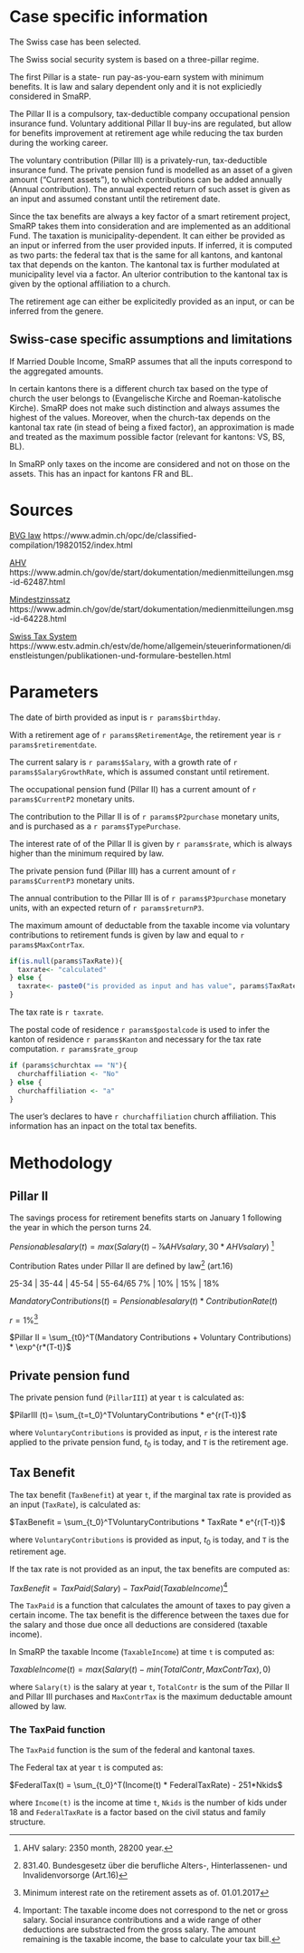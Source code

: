 # Case specific information

The Swiss case has been selected.

The Swiss social security system is based on a three-pillar regime. 

The first Pillar is a state- run pay-as-you-earn system with minimum benefits. It is law and salary dependent only and it is not expliciedly considered in SmaRP.

The Pillar II is a compulsory, tax-deductible company occupational pension insurance fund. Voluntary additional Pillar II buy-ins are regulated, but allow for benefits improvement at retirement age while reducing the tax burden during the working career. 

The voluntary contribution (Pillar III) is a privately-run, tax-deductible insurance fund. The private pension fund is modelled as an asset of a given amount ("Current assets"), to which contributions can be added annually (Annual contribution). The annual expected return of such asset is given as an input and assumed constant until the retirement date.

Since the tax benefits are always a key factor of a smart retirement project, SmaRP takes them into consideration and are implemented as an additional Fund.
The taxation is  municipality-dependent. It can either be provided as an input or inferred from the user provided inputs.
If inferred, it is computed as two parts: the federal tax that is the same for all kantons, and kantonal tax that depends on the kanton. 
The kantonal tax  is further modulated at municipality level via a factor. 
An ulterior contribution to the kantonal tax is given by the optional affiliation to a church.

The retirement age can either be explicitedly provided as an input, or can be inferred from the genere.

## Swiss-case specific assumptions and limitations

If Married Double Income, SmaRP assumes that all the inputs correspond to the aggregated amounts. 

In certain kantons there is a different church tax based on the type of church the user belongs to (Evangelische Kirche and Roeman-katolische Kirche). SmaRP does not make such distinction and always assumes the highest of the values.
Moreover, when the church-tax depends on the kantonal tax rate (in stead of being a fixed factor), an approximation is made and treated as the maximum possible factor (relevant for kantons: VS, BS, BL).

In SmaRP only taxes on the income are considered and not on those on the assets. This has an inpact for kantons FR and BL.

# Sources

[BVG law](https://www.admin.ch/opc/de/classified-compilation/19820152/index.html)
https://www.admin.ch/opc/de/classified-compilation/19820152/index.html

[AHV](https://www.admin.ch/gov/de/start/dokumentation/medienmitteilungen.msg-id-62487.html)
https://www.admin.ch/gov/de/start/dokumentation/medienmitteilungen.msg-id-62487.html

[Mindestzinssatz](https://www.admin.ch/gov/de/start/dokumentation/medienmitteilungen.msg-id-64228.html)
https://www.admin.ch/gov/de/start/dokumentation/medienmitteilungen.msg-id-64228.html

[Swiss Tax System](https://www.estv.admin.ch/estv/de/home/allgemein/steuerinformationen/dienstleistungen/publikationen-und-formulare-bestellen.html)
https://www.estv.admin.ch/estv/de/home/allgemein/steuerinformationen/dienstleistungen/publikationen-und-formulare-bestellen.html

# Parameters

The date of birth provided as input is `r params$birthday`.

With a retirement age of `r params$RetirementAge`, the retirement year is `r params$retirementdate`.

The current salary is `r params$Salary`, with a growth rate of `r params$SalaryGrowthRate`, which is assumed constant until retirement.

The occupational pension fund (Pillar II) has a current amount of `r params$CurrentP2` monetary units.

The contribution to the Pillar II is of `r params$P2purchase` monetary units, and is purchased as a `r params$TypePurchase`.

The interest rate of of the Pillar II is given by `r params$rate`, which is always higher than the minimum required by law.

The private pension fund (Pillar III) has a current amount of `r params$CurrentP3` monetary units.

The annual contribution to the Pillar III is of `r params$P3purchase` monetary units, with an expected return of `r params$returnP3`.

The maximum amount of deductable from the taxable income via voluntary contributions to retirement funds is given by law and equal to `r params$MaxContrTax`.

```r
if(is.null(params$TaxRate)){
  taxrate<- "calculated"
} else {
  taxrate<- paste0("is provided as input and has value", params$TaxRate)
}
```
The tax rate is `r taxrate`.

The postal code of residence `r params$postalcode` is used to infer the kanton of residence `r params$Kanton` and necessary for the tax rate computation.
`r params$rate_group`

<!-- ```{r, echo = FALSE} -->
<!-- Rate_group.list <- list("A" = "Single", -->
<!--                         "B" = "Married", -->
<!--                         "C" = "Married Double Income") -->
<!-- maritalStatus <-"A" #Rate_group.list[[params$rate_group]] -->
<!-- ``` -->

<!-- The user's marital status is `r maritalStatus`, with  `r params$NKids`  children. This information has an inpact on the total tax benefits. -->

```r
if (params$churchtax == "N"){
  churchaffiliation <- "No"
} else {
  churchaffiliation <- "a"
}
```

The user's declares to have `r churchaffiliation` church affiliation. This information has an inpact on the total tax benefits.


#  Methodology

## Pillar II

The savings process for retirement benefits starts on January 1 following the year in which the person turns 24.

$Pensionable salary(t) = max(Salary(t) - ⅞ AHV salary, 30 * AHV salary)$ [^1]

Contribution Rates under Pillar II are defined by law[^2] (art.16)

25-34 | 35-44 | 45-54 | 55-64/65
7%    | 10%   | 15%   | 18%

$Mandatory Contributions(t) = Pensionable salary(t) * Contribution Rate(t)$

$r = 1\%$[^3]

$Pillar II = \sum_{t0}^T(Mandatory Contributions + Voluntary Contributions) * \exp^{r*(T-t)}$

[^1]: AHV salary: 2350 month, 28200 year.
[^2]: 831.40. Bundesgesetz über die berufliche Alters-, Hinterlassenen- und Invalidenvorsorge (Art.16)
[^3]: Minimum interest rate on the retirement assets as of. 01.01.2017

## Private pension fund

The private pension fund (```PillarIII```) at year ```t``` is calculated as:

$PilarIII (t)=  \sum_{t=t_0}^TVoluntaryContributions * e^{r(T-t)}$

where ```VoluntaryContributions``` is provided as input,  ```r``` is the interest rate applied to the private pension fund, $t_0$ is today, and ```T``` is the retirement age. 

## Tax Benefit

The tax benefit (```TaxBenefit```) at year ```t```, if the marginal tax rate is provided as an input (```TaxRate```), is calculated as:

$TaxBenefit = \sum_{t_0}^TVoluntaryContributions *  TaxRate * e^{r(T-t)}$

where ```VoluntaryContributions``` is provided as input, $t_0$ is today, and ```T``` is the retirement age. 

If the tax rate is not provided as an input, the tax benefits are computed as:

$TaxBenefit = TaxPaid(Salary) - TaxPaid(TaxableIncome)$[^4]

The ```TaxPaid``` is a function that calculates the amount of taxes to pay given a certain income. The tax benefit is the difference between the taxes due for the salary and those due once all deductions are considered (taxable income).

In SmaRP the taxable Income (```TaxableIncome```) at time ```t``` is computed as:

$TaxableIncome(t) = max(Salary(t) - min(TotalContr, MaxContrTax),0)$

where ```Salary(t)``` is the salary at year ```t```, ```TotalContr``` is the sum of the Pillar II and Pillar III purchases and ```MaxContrTax``` is the maximum deductable amount allowed by law.

[^4]:  Important: The taxable income does not correspond to the net or gross salary. Social insurance contributions and a wide range of other deductions are substracted from the gross salary. The amount remaining is the taxable income, the base to calculate your tax bill.

### The TaxPaid function

The ```TaxPaid``` function is the sum of the federal and kantonal taxes.

The Federal tax at year ```t``` is computed as:

$FederalTax(t) = \sum_{t_0}^T(Income(t) *  FederalTaxRate) - 251*Nkids$

where ```Income(t)``` is the income at time ```t```, ```Nkids``` is the number of kids under 18 and ```FederalTaxRate``` is a factor based on the civil status and family structure. 


